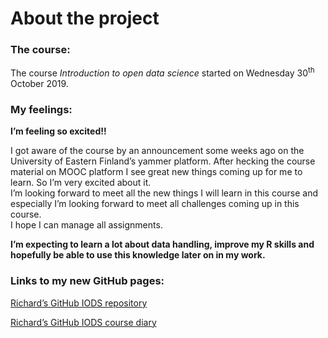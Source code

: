 
# About the project

### The course:

The course *Introduction to open data science* started on Wednesday 30^th^ October 2019. 


### My feelings:
  
**I'm feeling so excited!!**

I got aware of the course by an announcement some weeks ago on the University of Eastern Finland's
yammer platform.
After hecking the course material on MOOC platform I see great new things coming up for me to learn. 
So I'm very excited about it.  
I'm looking forward to meet all the new things I will learn in this course and especially I'm looking forward to meet all challenges coming up in this course.  
I hope I can manage all assignments.  
  

**I'm expecting to learn a lot about data handling, improve my R skills and hopefully be able to use this knowledge later on in my work.**  


### Links to my new GitHub pages:

[Richard's GitHub IODS repository](https://github.com/rikulampinen/IODS-project)

[Richard's GitHub IODS course diary](https://rikulampinen.github.io/IODS-project)





